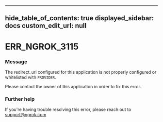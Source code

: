 
---
hide_table_of_contents: true
displayed_sidebar: docs
custom_edit_url: null
---


# ERR_NGROK_3115

### Message
The redirect_uri configured for this application is not properly configured or whitelisted with `PROVIDER`.

Please contact the owner of this application in order to fix this error.

### Further help
If you're having trouble resolving this error, please reach out to [support@ngrok.com](mailto:support@ngrok.com?subject=Help%20with%20ERR_NGROK_3115)


<ErrorDetails error='err_ngrok_3115' />
